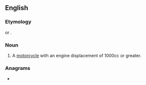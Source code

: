 ==English==

===Etymology===
{{compound|en|litre|bike}} or {{blend|en|litre|motorbike|nocap=1}}.

===Noun===
{{en-noun}}

# {{lb|en|slang|neologism}} A [[motorcycle]] with an engine displacement of 1000cc or greater.

===Anagrams===
* {{anagrams|en|a=beeiiklrt|literbike|tribelike}}